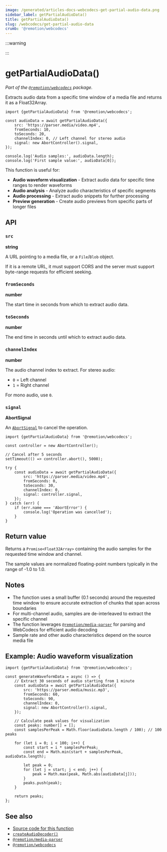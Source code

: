 ```yaml
---
image: /generated/articles-docs-webcodecs-get-partial-audio-data.png
sidebar_label: getPartialAudioData()
title: getPartialAudioData()
slug: /webcodecs/get-partial-audio-data
crumb: '@remotion/webcodecs'
---
```



:::warning

<UnstableDisclaimer />
:::

# getPartialAudioData()<AvailableFrom v="4.0.320" />

_Part of the [`@remotion/webcodecs`](/docs/webcodecs) package._

Extracts audio data from a specific time window of a media file and returns it as a Float32Array.

```tsx twoslash title="Extract audio data from 10-20 seconds"
import {getPartialAudioData} from '@remotion/webcodecs';

const audioData = await getPartialAudioData({
	src: 'https://parser.media/video.mp4',
	fromSeconds: 10,
	toSeconds: 20,
	channelIndex: 0, // Left channel for stereo audio
	signal: new AbortController().signal,
});

console.log('Audio samples:', audioData.length);
console.log('First sample value:', audioData[0]);
```

This function is useful for:

- **Audio waveform visualization** - Extract audio data for specific time ranges to render waveforms
- **Audio analysis** - Analyze audio characteristics of specific segments
- **Audio processing** - Extract audio snippets for further processing
- **Preview generation** - Create audio previews from specific parts of longer files

## API

### `src`

**string**

A URL pointing to a media file, or a `File`/`Blob` object.

If it is a remote URL, it must support CORS and the server must support byte-range requests for efficient seeking.

### `fromSeconds`

**number**

The start time in seconds from which to extract audio data.

### `toSeconds`

**number**

The end time in seconds until which to extract audio data.

### `channelIndex`

**number**

The audio channel index to extract. For stereo audio:

- `0` = Left channel
- `1` = Right channel

For mono audio, use `0`.

### `signal`

**AbortSignal**

An [`AbortSignal`](https://developer.mozilla.org/en-US/docs/Web/API/AbortSignal) to cancel the operation.

```tsx twoslash title="Using AbortController"
import {getPartialAudioData} from '@remotion/webcodecs';

const controller = new AbortController();

// Cancel after 5 seconds
setTimeout(() => controller.abort(), 5000);

try {
	const audioData = await getPartialAudioData({
		src: 'https://parser.media/video.mp4',
		fromSeconds: 0,
		toSeconds: 30,
		channelIndex: 0,
		signal: controller.signal,
	});
} catch (err) {
	if (err.name === 'AbortError') {
		console.log('Operation was cancelled');
	}
}
```

## Return value

Returns a `Promise<Float32Array>` containing the audio samples for the requested time window and channel.

The sample values are normalized floating-point numbers typically in the range of -1.0 to 1.0.

## Notes

- The function uses a small buffer (0.1 seconds) around the requested time window to ensure accurate extraction of chunks that span across boundaries
- For multi-channel audio, samples are de-interleaved to extract the specific channel
- The function leverages [`@remotion/media-parser`](/docs/media-parser) for parsing and WebCodecs for efficient audio decoding
- Sample rate and other audio characteristics depend on the source media file

## Example: Audio waveform visualization

```tsx twoslash title="Generate waveform data"
import {getPartialAudioData} from '@remotion/webcodecs';

const generateWaveformData = async () => {
	// Extract 30 seconds of audio starting from 1 minute
	const audioData = await getPartialAudioData({
		src: 'https://parser.media/music.mp3',
		fromSeconds: 60,
		toSeconds: 90,
		channelIndex: 0,
		signal: new AbortController().signal,
	});

	// Calculate peak values for visualization
	const peaks: number[] = [];
	const samplesPerPeak = Math.floor(audioData.length / 100); // 100 peaks

	for (let i = 0; i < 100; i++) {
		const start = i * samplesPerPeak;
		const end = Math.min(start + samplesPerPeak, audioData.length);

		let peak = 0;
		for (let j = start; j < end; j++) {
			peak = Math.max(peak, Math.abs(audioData[j]));
		}
		peaks.push(peak);
	}

	return peaks;
};
```

## See also

- [Source code for this function](https://github.com/remotion-dev/remotion/blob/main/packages/webcodecs/src/get-partial-audio-data.ts)
- [`createAudioDecoder()`](/docs/webcodecs/create-audio-decoder)
- [`@remotion/media-parser`](/docs/media-parser)
- [`@remotion/webcodecs`](/docs/webcodecs)
